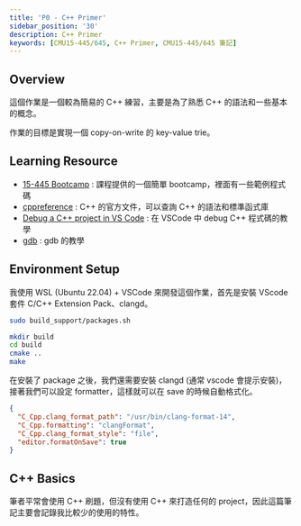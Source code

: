 ```yaml
---
title: 'P0 - C++ Primer'
sidebar_position: '30'
description: C++ Primer
keywords: [CMU15-445/645, C++ Primer, CMU15-445/645 筆記]
---
```


<head>
  <title>CMU 15-445/645 Project#0 筆記</title>
</head>

## Overview

這個作業是一個較為簡易的 C++ 練習，主要是為了熟悉 C++ 的語法和一些基本的概念。

作業的目標是實現一個 copy-on-write 的 key-value trie。

## Learning Resource

- [15-445 Bootcamp](https://github.com/cmu-db/15445-bootcamp) : 課程提供的一個簡單 bootcamp，裡面有一些範例程式碼
- [cppreference](https://en.cppreference.com/w/) : C++ 的官方文件，可以查詢 C++ 的語法和標準函式庫
- [Debug a C++ project in VS Code](https://www.youtube.com/watch?v=G9gnSGKYIg4) : 在 VSCode 中 debug C++ 程式碼的教學
- [gdb](https://www.youtube.com/watch?v=PorfLSr3DDI) : gdb 的教學

## Environment Setup

我使用 WSL (Ubuntu 22.04) + VSCode 來開發這個作業，首先是安裝 VScode 套件 C/C++ Extension Pack、clangd。

```bash
sudo build_support/packages.sh

mkdir build
cd build
cmake ..
make
```

在安裝了 package 之後，我們還需要安裝 clangd (通常 vscode 會提示安裝)，接著我們可以設定 formatter，這樣就可以在 save 的時候自動格式化。

```json title=".vscode/settings.json"
{
  "C_Cpp.clang_format_path": "/usr/bin/clang-format-14",
  "C_Cpp.formatting": "clangFormat",
  "C_Cpp.clang_format_style": "file",
  "editor.formatOnSave": true
}
```

## C++ Basics

筆者平常會使用 C++ 刷題，但沒有使用 C++ 來打造任何的 project，因此這篇筆記主要會記錄我比較少的使用的特性。
